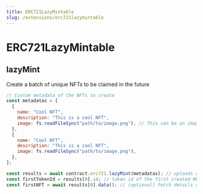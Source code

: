 ```yaml
---
title: ERC721LazyMintable
slug: /extensions/erc721lazymintable
---
```


# ERC721LazyMintable

## lazyMint

Create a batch of unique NFTs to be claimed in the future

```javascript
// Custom metadata of the NFTs to create
const metadatas = [
  {
    name: "Cool NFT",
    description: "This is a cool NFT",
    image: fs.readFileSync("path/to/image.png"), // This can be an image url or file
  },
  {
    name: "Cool NFT",
    description: "This is a cool NFT",
    image: fs.readFileSync("path/to/image.png"),
  },
];

const results = await contract.erc721.lazyMint(metadatas); // uploads and creates the NFTs on chain
const firstTokenId = results[0].id; // token id of the first created NFT
const firstNFT = await results[0].data(); // (optional) fetch details of the first created NFT
```
